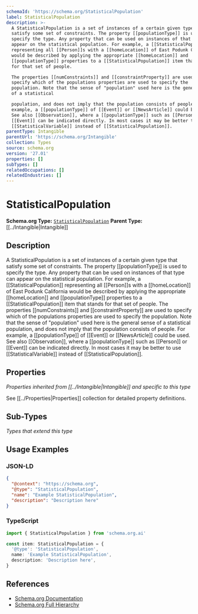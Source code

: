```yaml
---
schemaId: 'https://schema.org/StatisticalPopulation'
label: StatisticalPopulation
description: >-
  A StatisticalPopulation is a set of instances of a certain given type that
  satisfy some set of constraints. The property [[populationType]] is used to
  specify the type. Any property that can be used on instances of that type can
  appear on the statistical population. For example, a [[StatisticalPopulation]]
  representing all [[Person]]s with a [[homeLocation]] of East Podunk California
  would be described by applying the appropriate [[homeLocation]] and
  [[populationType]] properties to a [[StatisticalPopulation]] item that stands
  for that set of people.

  The properties [[numConstraints]] and [[constraintProperty]] are used to
  specify which of the populations properties are used to specify the
  population. Note that the sense of "population" used here is the general sense
  of a statistical

  population, and does not imply that the population consists of people. For
  example, a [[populationType]] of [[Event]] or [[NewsArticle]] could be used.
  See also [[Observation]], where a [[populationType]] such as [[Person]] or
  [[Event]] can be indicated directly. In most cases it may be better to use
  [[StatisticalVariable]] instead of [[StatisticalPopulation]].
parentType: Intangible
parentUrl: 'https://schema.org/Intangible'
collection: Types
source: schema.org
version: '27.01'
properties: []
subTypes: []
relatedOccupations: []
relatedIndustries: []
---
```

# StatisticalPopulation

**Schema.org Type:** [`StatisticalPopulation`](https://schema.org/StatisticalPopulation)
**Parent Type:** [[../Intangible|Intangible]]

## Description

A StatisticalPopulation is a set of instances of a certain given type that satisfy some set of constraints. The property [[populationType]] is used to specify the type. Any property that can be used on instances of that type can appear on the statistical population. For example, a [[StatisticalPopulation]] representing all [[Person]]s with a [[homeLocation]] of East Podunk California would be described by applying the appropriate [[homeLocation]] and [[populationType]] properties to a [[StatisticalPopulation]] item that stands for that set of people.
The properties [[numConstraints]] and [[constraintProperty]] are used to specify which of the populations properties are used to specify the population. Note that the sense of "population" used here is the general sense of a statistical
population, and does not imply that the population consists of people. For example, a [[populationType]] of [[Event]] or [[NewsArticle]] could be used. See also [[Observation]], where a [[populationType]] such as [[Person]] or [[Event]] can be indicated directly. In most cases it may be better to use [[StatisticalVariable]] instead of [[StatisticalPopulation]].

## Properties

*Properties inherited from [[../Intangible|Intangible]] and specific to this type*

See [[../Properties|Properties]] collection for detailed property definitions.

## Sub-Types

*Types that extend this type*

## Usage Examples

### JSON-LD

```json
{
  "@context": "https://schema.org",
  "@type": "StatisticalPopulation",
  "name": "Example StatisticalPopulation",
  "description": "Description here"
}
```

### TypeScript

```typescript
import { StatisticalPopulation } from 'schema.org.ai'

const item: StatisticalPopulation = {
  '@type': 'StatisticalPopulation',
  name: 'Example StatisticalPopulation',
  description: 'Description here',
}
```

## References

- [Schema.org Documentation](https://schema.org/StatisticalPopulation)
- [Schema.org Full Hierarchy](https://schema.org/docs/full.html)
